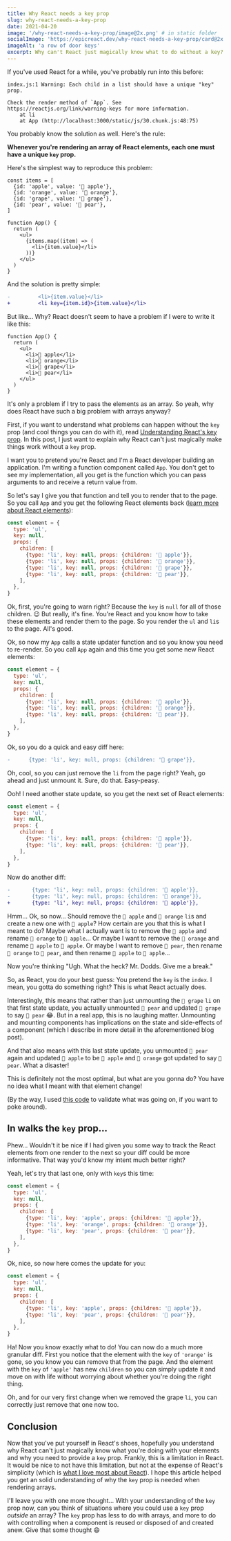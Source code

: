 ```yaml
---
title: Why React needs a key prop
slug: why-react-needs-a-key-prop
date: 2021-04-20
image: '/why-react-needs-a-key-prop/image@2x.png' # in static folder
socialImage: 'https://epicreact.dev/why-react-needs-a-key-prop/card@2x.png'
imageAlt: 'a row of door keys'
excerpt: Why can't React just magically know what to do without a key?
---
```


If you've used React for a while, you've probably run into this before:

```
index.js:1 Warning: Each child in a list should have a unique "key" prop.

Check the render method of `App`. See https://reactjs.org/link/warning-keys for more information.
    at li
    at App (http://localhost:3000/static/js/30.chunk.js:48:75)
```

You probably know the solution as well. Here's the rule:

**Whenever you're rendering an array of React elements, each one must have a
unique `key` prop.**

Here's the simplest way to reproduce this problem:

```tsx
const items = [
  {id: 'apple', value: '🍎 apple'},
  {id: 'orange', value: '🍊 orange'},
  {id: 'grape', value: '🍇 grape'},
  {id: 'pear', value: '🍐 pear'},
]

function App() {
  return (
    <ul>
      {items.map((item) => (
        <li>{item.value}</li>
      ))}
    </ul>
  )
}
```

And the solution is pretty simple:

```diff
-         <li>{item.value}</li>
+         <li key={item.id}>{item.value}</li>
```

But like... Why? React doesn't seem to have a problem if I were to write it like
this:

```tsx
function App() {
  return (
    <ul>
      <li>🍎 apple</li>
      <li>🍊 orange</li>
      <li>🍇 grape</li>
      <li>🍐 pear</li>
    </ul>
  )
}
```

It's only a problem if I try to pass the elements as an array. So yeah, why does
React have such a big problem with arrays anyway?

First, if you want to understand what problems can happen without the `key` prop
(and cool things you can do with it), read
[Understanding React's key prop](https://kentcdodds.com/blog/understanding-reacts-key-prop).
In this post, I just want to explain why React can't just magically make things
work without a `key` prop.

I want you to pretend you're React and I'm a React developer building an
application. I'm writing a function component called `App`. You don't get to see
my implementation, all you get is the function which you can pass arguments to and
receive a return value from.

So let's say I give you that function and tell you to render that to the page.
So you call `App` and you get the following React elements back
([learn more about React elements](https://kentcdodds.com/blog/what-is-jsx)):

```js
const element = {
  type: 'ul',
  key: null,
  props: {
    children: [
      {type: 'li', key: null, props: {children: '🍎 apple'}},
      {type: 'li', key: null, props: {children: '🍊 orange'}},
      {type: 'li', key: null, props: {children: '🍇 grape'}},
      {type: 'li', key: null, props: {children: '🍐 pear'}},
    ],
  },
}
```

Ok, first, you're going to warn right? Because the `key` is `null` for all of
those children. 😉 But really, it's fine. You're React and you know how to take
these elements and render them to the page. So you render the `ul` and `li`s to
the page. All's good.

Ok, so now my `App` calls a state updater function and so you know you need to
re-render. So you call `App` again and this time you get some new React
elements:

```javascript
const element = {
  type: 'ul',
  key: null,
  props: {
    children: [
      {type: 'li', key: null, props: {children: '🍎 apple'}},
      {type: 'li', key: null, props: {children: '🍊 orange'}},
      {type: 'li', key: null, props: {children: '🍐 pear'}},
    ],
  },
}
```

Ok, so you do a quick and easy diff here:

```diff
-      {type: 'li', key: null, props: {children: '🍇 grape'}},
```

Oh, cool, so you can just remove the `li` from the page right? Yeah, go ahead
and just unmount it. Sure, do that. Easy-peasy.

Ooh! I need another state update, so you get the next set of React elements:

```javascript
const element = {
  type: 'ul',
  key: null,
  props: {
    children: [
      {type: 'li', key: null, props: {children: '🍊 apple'}},
      {type: 'li', key: null, props: {children: '🍐 pear'}},
    ],
  },
}
```

Now do another diff:

```diff
-       {type: 'li', key: null, props: {children: '🍎 apple'}},
-       {type: 'li', key: null, props: {children: '🍊 orange'}},
+       {type: 'li', key: null, props: {children: '🍊 apple'}},
```

Hmm... Ok, so now... Should remove the `🍎 apple` and `🍊 orange` `li`s and
create a new one with `🍊 apple`? How certain are you that this is what I meant
to do? Maybe what I actually want is to remove the `🍎 apple` and rename
`🍊 orange` to `🍊 apple`... Or maybe I want to remove the `🍊 orange` and
rename `🍎 apple` to `🍊 apple`. Or maybe I want to remove `🍐 pear`, then
rename `🍊 orange` to `🍐 pear`, and then rename `🍎 apple` to `🍊 apple`...

Now you're thinking "Ugh. What the heck? Mr. Dodds. Give me a break."

So, as React, you do your best guess: You pretend the `key` is the `index`. I
mean, you gotta do something right? This is what React actually does.

Interestingly, this means that rather than just unmounting the `🍇 grape` `li`
on that first state update, you actually unmounted `🍐 pear` and updated
`🍇 grape` to say `🍐 pear` 😂. But in a real app, this is no laughing matter.
Unmounting and mounting components has implications on the state and
side-effects of a component (which I describe in more detail in the
aforementioned blog post).

And that also means with this last state update, you unmounted `🍐 pear` again
and updated `🍎 apple` to be `🍊 apple` and `🍊 orange` got updated to say
`🍐 pear`. What a disaster!

This is definitely not the most optimal, but what are you gonna do? You have no
idea what I meant with that element change!

(By the way, I used
[this code](https://codesandbox.io/s/romantic-kalam-mliwb?file=/src/index.js) to
validate what was going on, if you want to poke around).

## In walks the `key` prop...

Phew... Wouldn't it be nice if I had given you some way to track the React
elements from one render to the next so your diff could be more informative.
That way you'd know my intent much better right?

Yeah, let's try that last one, only with `key`s this time:

```javascript
const element = {
  type: 'ul',
  key: null,
  props: {
    children: [
      {type: 'li', key: 'apple', props: {children: '🍎 apple'}},
      {type: 'li', key: 'orange', props: {children: '🍊 orange'}},
      {type: 'li', key: 'pear', props: {children: '🍐 pear'}},
    ],
  },
}
```

Ok, nice, so now here comes the update for you:

```javascript
const element = {
  type: 'ul',
  key: null,
  props: {
    children: [
      {type: 'li', key: 'apple', props: {children: '🍊 apple'}},
      {type: 'li', key: 'pear', props: {children: '🍐 pear'}},
    ],
  },
}
```

Ha! Now you know exactly what to do! You can now do a much more granular diff.
First you notice that the element with the `key` of `'orange'` is gone, so you
know you can remove that from the page. And the element with the `key` of
`'apple'` has new `children` so you can simply update it and move on with life
without worrying about whether you're doing the right thing.

Oh, and for our very first change when we removed the grape `li`, you can
correctly just remove that one now too.

## Conclusion

Now that you've put yourself in React's shoes, hopefully you understand why
React can't just magically know what you're doing with your elements and why you
need to provide a `key` prop. Frankly, this is a limitation in React. It would
be nice to not have this limitation, but not at the expense of React's
simplicity (which is
[what I love most about React](https://epicreact.dev/why-i-love-react)). I hope
this article helped you get an solid understanding of why the `key` prop is
needed when rendering arrays.

I'll leave you with one more thought... With your understanding of the `key`
prop now, can you think of situations where you could use a `key` prop
_outside_ an array? The `key` prop has less to do with arrays, and more to do
with controlling when a component is reused or disposed of and created anew.
Give that some thought 😄
